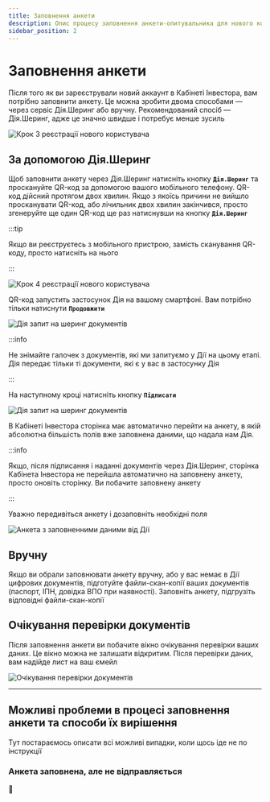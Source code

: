 ```yaml
---
title: Заповнення анкети
description: Опис процесу заповнення анкети-опитувальника для нового користувача
sidebar_position: 2
---
```



# Заповнення анкети

Після того як ви зареєстрували новий аккаунт в Кабінеті Інвестора, вам потрібно заповнити анкету. Це можна зробити двома способами — через сервіс Дія.Шеринг або вручну. Рекомендований спосіб — Дія.Шеринг, адже це значно швидше і потребує менше зусиль

<div className="img-thumb">
  <img
    src={regStep3}
    alt="Крок 3 реєстрації нового користувача"
    className="img-preview"
  />
</div>

## За допомогою Дія.Шеринг

Щоб заповнити анкету через Дія.Шеринг натисніть кнопку **`Дія.Шеринг`** та проскануйте QR-код за допомогою вашого мобільного телефону. QR-код дійсний протягом двох хвилин. Якщо з якоїсь причини не вийшло просканувати QR-код, або лічильник двох хвилин закінчився, просто згенеруйте ще один QR-код ще раз натиснувши на кнопку **`Дія.Шеринг`**

:::tip

Якщо ви реєструєтесь з мобільного пристрою, замість сканування QR-коду, просто натисніть на нього

:::

<div className="img-thumb">
  <img
    src={regStep4}
    alt="Крок 4 реєстрації нового користувача"
    className="img-preview"
  />
</div>

QR-код запустить застосунок Дія на вашому смартфоні. Вам потрібно тільки натиснути **`Продовжити`**

<div className="img-thumb">
  <img
    src={diiaSharing1}
    alt="Дія запит на шеринг документів"
    className="img-preview"
  />
</div>

:::info

Не знімайте галочек з документів, які ми запитуємо у Дії на цьому етапі. Дія передає тільки ті документи, які є у вас в застосунку Дія

:::

На наступному кроці натисніть кнопку **`Підписати`**

<div className="img-thumb">
  <img
    src={diiaSharing2}
    alt="Дія запит на шеринг документів"
    className="img-preview"
  />
</div>

В Кабінеті Інвестора сторінка має автоматично перейти на анкету, в якій абсолютна більшість полів вже заповнена даними, що надала нам Дія.

:::info

Якщо, після підписання і наданні документів через Дія.Шеринг, сторінка Кабінета Інвестора не перейшла автоматично на заповнену анкету, просто оновіть сторінку. Ви побачите заповнену анкету

:::

Уважно передивіться анкету і дозаповніть необхідні поля

<div className="img-thumb">
  <img
    src={questDiia}
    alt="Анкета з заповненними даними від Дії"
    className="img-preview"
  />
</div>

## Вручну

Якщо ви обрали заповнювати анкету вручну, або у вас немає в Дії цифрових документів, підготуйте файли-скан-копії ваших документів (паспорт, ІПН, довідка ВПО при наявності). Заповніть анкету, підгрузіть відповідні файли-скан-копії

## Очікування перевірки документів

Після заповнення анкети ви побачите вікно очікування перевірки ваших даних. Це вікно можна не залишати відкритим. Після перевірки даних, вам надійде лист на ваш ємейл

<div className="img-thumb">
  <img
    src={questResult}
    alt="Очікування перевірки документів"
    className="img-preview"
  />
</div>

---

## Можливі проблеми в процесі заповнення анкети та способи їх вирішення

Тут постараємось описати всі можливі випадки, коли щось іде не по інструкції

### Анкета заповнена, але не відправляється

🤔
